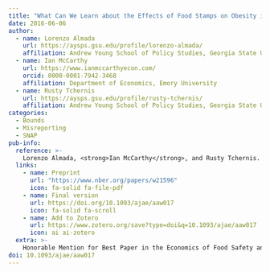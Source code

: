 ```yaml
---
title: "What Can We Learn about the Effects of Food Stamps on Obesity in the Presence of Misreporting?"
date: 2016-06-06
author:
  - name: Lorenzo Almada
    url: https://aysps.gsu.edu/profile/lorenzo-almada/
    affiliation: Andrew Young School of Policy Studies, Georgia State University
  - name: Ian McCarthy
    url: https://www.ianmccarthyecon.com/
    orcid: 0000-0001-7942-3468
    affiliation: Department of Economics, Emory University
  - name: Rusty Tchernis
    url: https://aysps.gsu.edu/profile/rusty-tchernis/
    affiliation: Andrew Young School of Policy Studies, Georgia State University
categories: 
  - Bounds
  - Misreporting
  - SNAP
pub-info:
  reference: >-
    Lorenzo Almada, <strong>Ian McCarthy</strong>, and Rusty Tchernis. 2016. “What Can We Learn about the Effects of Food Stamps on Obesity in the Presence of Misreporting?,” <em>American Journal of Agricultural Economics</em> 98(4):997-1017. doi: <a href="https://doi.org/10.1093/ajae/aaw017"><code>10.1093/ajae/aaw017</code></a>
  links:
    - name: Preprint
      url: "https://www.nber.org/papers/w21596"
      icon: fa-solid fa-file-pdf
    - name: Final version
      url: https://doi.org/10.1093/ajae/aaw017
      icon: fa-solid fa-scroll
    - name: Add to Zotero
      url: https://www.zotero.org/save?type=doi&q=10.1093/ajae/aaw017
      icon: ai ai-zotero
  extra: >-
    Honorable Mention for Best Paper in the Economics of Food Safety and Nutrition by the Agricultural and Applied Economics Association
doi: 10.1093/ajae/aaw017
---
```

